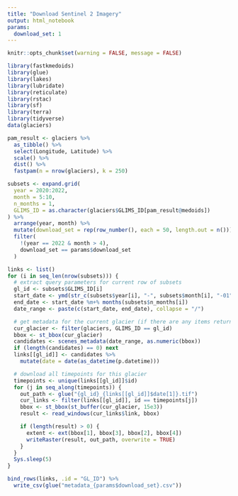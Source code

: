 ```yaml
---
title: "Download Sentinel 2 Imagery"
output: html_notebook
params:
  download_set: 1
---
```


```r
knitr::opts_chunk$set(warning = FALSE, message = FALSE)
```

```r
library(fastkmedoids)
library(glue)
library(lakes)
library(lubridate)
library(reticulate)
library(rstac)
library(sf)
library(terra)
library(tidyverse)
data(glaciers)
```

```r
pam_result <- glaciers %>%
  as_tibble() %>%
  select(Longitude, Latitude) %>%
  scale() %>%
  dist() %>%
  fastpam(n = nrow(glaciers), k = 250)
```


```r
subsets <- expand.grid(
  year = 2020:2022,
  month = 5:10,
  n_months = 1,
  GLIMS_ID = as.character(glaciers$GLIMS_ID[pam_result@medoids])
) %>%
  arrange(year, month) %>%
  mutate(download_set = rep(row_number(), each = 50, length.out = n())) %>%
  filter(
    !(year == 2022 & month > 4),
    download_set == params$download_set
  )
```

```r
links <- list()
for (i in seq_len(nrow(subsets))) {
  # extract query parameters for current row of subsets
  gl_id <- subsets$GLIMS_ID[i]
  start_date <- ymd(str_c(subsets$year[i], "-", subsets$month[i], "-01"))
  end_date <- start_date %m+% months(subsets$n_months[i])
  date_range <- paste(c(start_date, end_date), collapse = "/")

  # get metadata for the current glacier (if there are any items returned)
  cur_glacier <- filter(glaciers, GLIMS_ID == gl_id)
  bbox <- st_bbox(cur_glacier)
  candidates <- scenes_metadata(date_range, as.numeric(bbox))
  if (length(candidates) == 0) next
  links[[gl_id]] <- candidates %>%
    mutate(date = date(as_datetime(p.datetime)))

  # download all timepoints for this glacier
  timepoints <- unique(links[[gl_id]]$id)
  for (j in seq_along(timepoints)) {
    out_path <- glue("{gl_id}_{links[[gl_id]]$date[1]}.tif")
    cur_links <- filter(links[[gl_id]], id == timepoints[j])
    bbox <- st_bbox(st_buffer(cur_glacier, 15e3))
    result <- read_windows(cur_links$link, bbox)

    if (length(result) > 0) {
      extent <- ext(bbox[1], bbox[3], bbox[2], bbox[4])
      writeRaster(result, out_path, overwrite = TRUE)
    }
  }
  Sys.sleep(5)
}
```

```r
bind_rows(links, .id = "GL_ID") %>%
  write_csv(glue("metadata_{params$download_set}.csv"))
```
